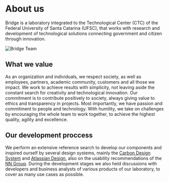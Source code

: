 # About us

Bridge is a laboratory integrated to the Technological Center (CTC) of the Federal University of Santa Catarina
(UFSC), that works with research and development of technological solutions connecting government and citizen
through innovation.

![Bridge Team](/static/image/team.svg)

## What we value

As an organization and individuals, we respect society, as well as employees, partners, academic community,
customers and all those we impact. We work to achieve results with simplicity, not leaving aside the constant
search for creativity and technological innovation. Our commitment is to contribute positively to society,
always giving value to ethics and transparency in projects. Most importantly, we have passion and commitment to
people and technology. With humility, we take on challenges by encouraging the whole team to work together, to
achieve the highest quality, agility and excellence.

## Our development proccess

We perform an extensive reference search to develop our components and inspired ourself by several design systems, mainly the <a href="https://www.carbondesignsystem.com/">Carbon Design System</a> and <a href="https://atlassian.design/">Atlassian Design</a>, also on the usability recommendations of the <a href="https://www.nngroup.com"> NN Group</a>.
During the development stages we also held discussions with developers and business analysts of various products of our laboratory, to cover as many use cases as possible.

